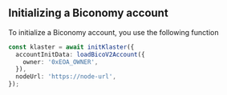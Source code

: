 ## Initializing a Biconomy account

To initialize a Biconomy account, you use the following function

```ts
const klaster = await initKlaster({
  accountInitData: loadBicoV2Account({
    owner: '0xEOA_OWNER',
  }),
  nodeUrl: 'https://node-url',
});
```
